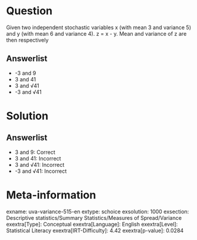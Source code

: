 Question
========

Given two independent stochastic variables x (with mean 3 and variance 5) and y (with mean 6 and variance 4). z = x - y. Mean and variance of z are then respectively

Answerlist
----------

* -3 and 9
* 3 and 41
* 3 and √41
* -3 and √41

Solution
========

Answerlist
----------

* 3 and 9: Correct
* 3 and 41: Incorrect
* 3 and √41: Incorrect
* -3 and √41: Incorrect

Meta-information
================
exname: uva-variance-515-en
extype: schoice
exsolution: 1000
exsection: Descriptive statistics/Summary Statistics/Measures of Spread/Variance
exextra[Type]: Conceptual
exextra[Language]: English
exextra[Level]: Statistical Literacy
exextra[IRT-Difficulty]: 4.42
exextra[p-value]: 0.0284
